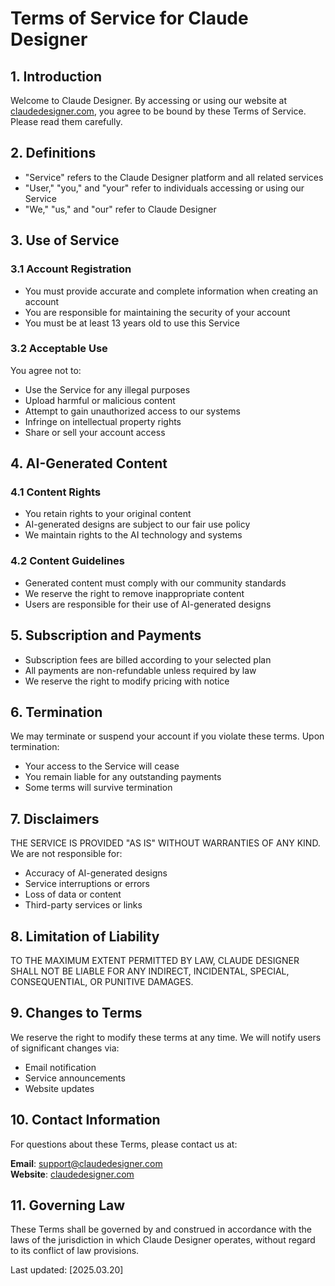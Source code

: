 # Terms of Service for Claude Designer

## 1. Introduction

Welcome to Claude Designer. By accessing or using our website at [claudedesigner.com](https://claudedesigner.com), you agree to be bound by these Terms of Service. Please read them carefully.

## 2. Definitions

- "Service" refers to the Claude Designer platform and all related services
- "User," "you," and "your" refer to individuals accessing or using our Service
- "We," "us," and "our" refer to Claude Designer

## 3. Use of Service

### 3.1 Account Registration
- You must provide accurate and complete information when creating an account
- You are responsible for maintaining the security of your account
- You must be at least 13 years old to use this Service

### 3.2 Acceptable Use
You agree not to:
- Use the Service for any illegal purposes
- Upload harmful or malicious content
- Attempt to gain unauthorized access to our systems
- Infringe on intellectual property rights
- Share or sell your account access

## 4. AI-Generated Content

### 4.1 Content Rights
- You retain rights to your original content
- AI-generated designs are subject to our fair use policy
- We maintain rights to the AI technology and systems

### 4.2 Content Guidelines
- Generated content must comply with our community standards
- We reserve the right to remove inappropriate content
- Users are responsible for their use of AI-generated designs

## 5. Subscription and Payments

- Subscription fees are billed according to your selected plan
- All payments are non-refundable unless required by law
- We reserve the right to modify pricing with notice

## 6. Termination

We may terminate or suspend your account if you violate these terms. Upon termination:
- Your access to the Service will cease
- You remain liable for any outstanding payments
- Some terms will survive termination

## 7. Disclaimers

THE SERVICE IS PROVIDED "AS IS" WITHOUT WARRANTIES OF ANY KIND. We are not responsible for:
- Accuracy of AI-generated designs
- Service interruptions or errors
- Loss of data or content
- Third-party services or links

## 8. Limitation of Liability

TO THE MAXIMUM EXTENT PERMITTED BY LAW, CLAUDE DESIGNER SHALL NOT BE LIABLE FOR ANY INDIRECT, INCIDENTAL, SPECIAL, CONSEQUENTIAL, OR PUNITIVE DAMAGES.

## 9. Changes to Terms

We reserve the right to modify these terms at any time. We will notify users of significant changes via:
- Email notification
- Service announcements
- Website updates

## 10. Contact Information

For questions about these Terms, please contact us at:

**Email**: [support@claudedesigner.com](mailto:support@claudedesigner.com)  
**Website**: [claudedesigner.com](https://claudedesigner.com)

## 11. Governing Law

These Terms shall be governed by and construed in accordance with the laws of the jurisdiction in which Claude Designer operates, without regard to its conflict of law provisions.

Last updated: [2025.03.20]
